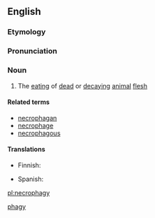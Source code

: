 ==English==

===Etymology===
{{confix|necro|phagy|lang=en}}

===Pronunciation===
{{rfp|lang=en}}

===Noun===
{{en-noun|-}}

# The [[eating]] of [[dead]] or [[decaying]] [[animal]] [[flesh]]

====Related terms====
* [[necrophagan]]
* [[necrophage]]
* [[necrophagous]]

====Translations====
{{trans-top|eating of dead or decaying animal flesh}}
* Finnish: {{t|fi|raadonsyönti}}
{{trans-mid}}
* Spanish: {{t|es|necrofagia|f}}
{{trans-bottom}}

[[Category:English words prefixed with necro-|phagy]]

[[pl:necrophagy]]